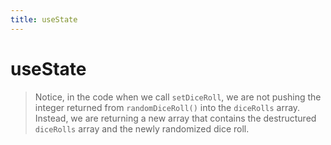 ```yaml
---
title: useState
---
```



# useState

> Notice, in the code when we call `setDiceRoll`, we are not pushing the integer returned from `randomDiceRoll()` into the `diceRolls` array. Instead, we are returning a new array that contains the destructured `diceRolls` array and the newly randomized dice roll.

<Example code={useStateArray} />

